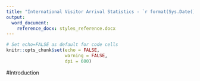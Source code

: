 ```yaml
---
title: "International Visitor Arrival Statistics - `r format(Sys.Date(), '%B %Y')` Highlights"
output: 
  word_document:
    reference_docx: styles_reference.docx
---
```



```r
# Set echo=FALSE as default for code cells
knitr::opts_chunk$set(echo = FALSE, 
                      warning = FALSE,
                      dpi = 600)
```

#Introduction